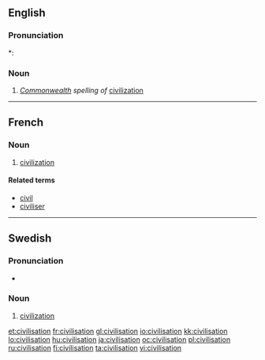 ==English==

===Pronunciation===
*: {{rhymes|eɪʃǝn}}

===Noun===
{{en-noun}}

# ''[[Commonwealth]] spelling of'' [[civilization]]

----
==French==

===Noun===
{{fr-noun|f}}

# [[civilization]]

====Related terms====
*[[civil#French|civil]]
*[[civiliser#French|civiliser]]

----

==Swedish==

===Pronunciation===
* {{audio|Sv-en civilisation.ogg|audio}}

===Noun===
{{sv-noun-reg-er}}
{{infl|sv|noun|g=c}}

# [[civilization]]

[[et:civilisation]]
[[fr:civilisation]]
[[gl:civilisation]]
[[io:civilisation]]
[[kk:civilisation]]
[[lo:civilisation]]
[[hu:civilisation]]
[[ja:civilisation]]
[[oc:civilisation]]
[[pl:civilisation]]
[[ru:civilisation]]
[[fi:civilisation]]
[[ta:civilisation]]
[[vi:civilisation]]